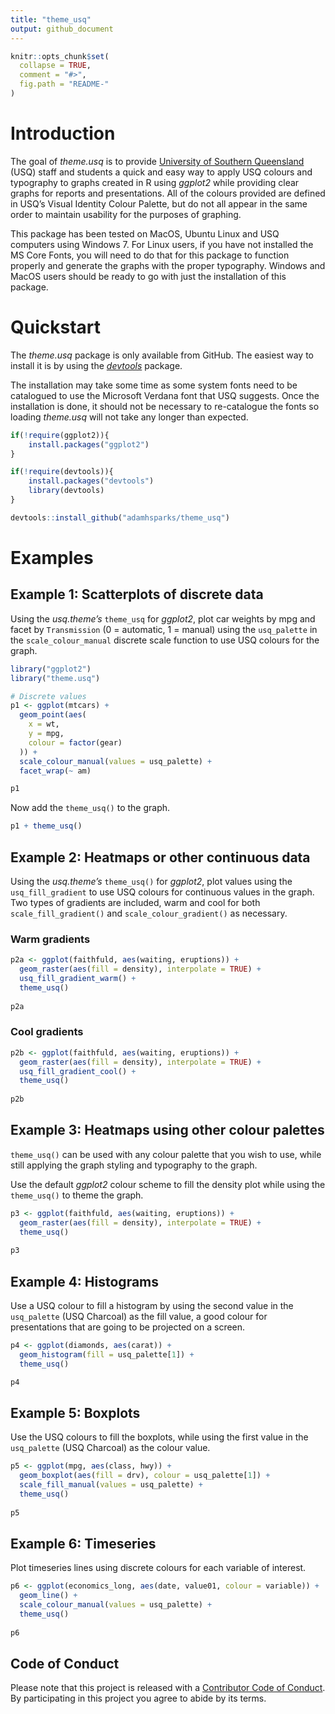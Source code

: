 ```yaml
---
title: "theme_usq"
output: github_document
---
```


```r
knitr::opts_chunk$set(
  collapse = TRUE,
  comment = "#>",
  fig.path = "README-"
)
```

# Introduction

The goal of _theme.usq_ is to provide
[University of Southern Queensland](https://usq.edu.au) (USQ) staff and students
a quick and easy way to apply USQ colours and typography to graphs created in R
using _ggplot2_ while providing clear graphs for reports and presentations. All
of the colours provided are defined in USQ's Visual Identity Colour Palette, but
do not all appear in the same order to maintain usability for the purposes of
graphing.

This package has been tested on MacOS, Ubuntu Linux and USQ computers using
Windows 7. For Linux users, if you have not installed the MS Core Fonts, you
will need to do that for this package to function properly and generate the
graphs with the proper typography. Windows and MacOS users should be ready to go
with just the installation of this package.

# Quickstart

The _theme.usq_ package is only available from GitHub. The easiest way to
install it is by using the [_devtools_](https://github.com/hadley/devtools)
package.

The installation may take some time as some system fonts need to be catalogued
to use the Microsoft Verdana font that USQ suggests. Once the installation is
done, it should not be necessary to re-catalogue the fonts so loading
_theme.usq_ will not take any longer than expected.

```r
if(!require(ggplot2)){
    install.packages("ggplot2")
}

if(!require(devtools)){
    install.packages("devtools")
    library(devtools)
}

devtools::install_github("adamhsparks/theme_usq")
```

# Examples

## Example 1: Scatterplots of discrete data

Using the _usq.theme's_ `theme_usq` for _ggplot2_, plot car weights by
mpg and facet by `Transmission` (0 = automatic, 1 = manual) using the
`usq_palette` in the `scale_colour_manual` discrete scale function to use
USQ colours for the graph.

```r
library("ggplot2")
library("theme.usq")

# Discrete values
p1 <- ggplot(mtcars) +
  geom_point(aes(
    x = wt,
    y = mpg,
    colour = factor(gear)
  )) +
  scale_colour_manual(values = usq_palette) +
  facet_wrap(~ am)

p1
```

Now add the `theme_usq()` to the graph.

```r
p1 + theme_usq()
```

## Example 2: Heatmaps or other continuous data

Using the _usq.theme's_ `theme_usq()` for _ggplot2_, plot values using the
`usq_fill_gradient` to use USQ colours for continuous values in the graph. Two
types of gradients are included, warm and cool for both `scale_fill_gradient()`
and `scale_colour_gradient()` as necessary.

### Warm gradients

```r
p2a <- ggplot(faithfuld, aes(waiting, eruptions)) +
  geom_raster(aes(fill = density), interpolate = TRUE) +
  usq_fill_gradient_warm() +
  theme_usq()
  
p2a
```

### Cool gradients

```r
p2b <- ggplot(faithfuld, aes(waiting, eruptions)) +
  geom_raster(aes(fill = density), interpolate = TRUE) +
  usq_fill_gradient_cool() +
  theme_usq()
  
p2b
```

## Example 3: Heatmaps using other colour palettes

`theme_usq()` can be used with any colour palette that you wish to use, while
still applying the graph styling and typography to the graph.

Use the default _ggplot2_ colour scheme to fill the density plot while using
the `theme_usq()` to theme the graph.

```r
p3 <- ggplot(faithfuld, aes(waiting, eruptions)) +
  geom_raster(aes(fill = density), interpolate = TRUE) +
  theme_usq()
  
p3
```

## Example 4: Histograms

Use a USQ colour to fill a histogram by using the second value in the
`usq_palette` (USQ Charcoal) as the fill value, a good colour for presentations
that are going to be projected on a screen.

```r
p4 <- ggplot(diamonds, aes(carat)) +
  geom_histogram(fill = usq_palette[1]) +
  theme_usq()

p4
```

## Example 5: Boxplots

Use the USQ colours to fill the boxplots, while using the first value in the
`usq_palette` (USQ Charcoal) as the colour value.

```r
p5 <- ggplot(mpg, aes(class, hwy)) +
  geom_boxplot(aes(fill = drv), colour = usq_palette[1]) +
  scale_fill_manual(values = usq_palette) +
  theme_usq()
  
p5
```

## Example 6: Timeseries

Plot timeseries lines using discrete colours for each variable of interest.

```r
p6 <- ggplot(economics_long, aes(date, value01, colour = variable)) +
  geom_line() +
  scale_colour_manual(values = usq_palette) +
  theme_usq()
  
p6
```

## Code of Conduct

Please note that this project is released with a [Contributor Code of Conduct](CONDUCT.md). By participating in this project you agree to abide by its terms.
